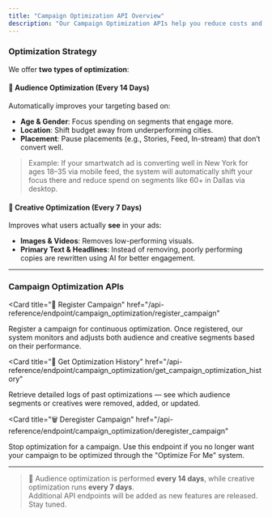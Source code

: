 ```yaml
---
title: "Campaign Optimization API Overview"
description: "Our Campaign Optimization APIs help you reduce costs and improve ad performance by automatically optimizing your audience and creative assets. With intelligent adjustments based on real-time data, we ensure your campaigns consistently drive better results."
---
```


### Optimization Strategy

We offer **two types of optimization**:

#### 🎯 Audience Optimization (Every 14 Days)

Automatically improves your targeting based on:

- **Age & Gender**: Focus spending on segments that engage more.
- **Location**: Shift budget away from underperforming cities.
- **Placement**: Pause placements (e.g., Stories, Feed, In-stream) that don’t convert well.

> Example: If your smartwatch ad is converting well in New York for ages 18–35 via mobile feed, the system will automatically shift your focus there and reduce spend on segments like 60+ in Dallas via desktop.


#### 🎨 Creative Optimization (Every 7 Days)

Improves what users actually **see** in your ads:

- **Images & Videos**: Removes low-performing visuals.
- **Primary Text & Headlines**: Instead of removing, poorly performing copies are rewritten using AI for better engagement.


---

### Campaign Optimization APIs

<Card
  title="🧾 Register Campaign"
  href="/api-reference/endpoint/campaign_optimization/register_campaign"
>
  Register a campaign for continuous optimization. Once registered, our system monitors and adjusts both audience and creative segments based on their performance.
</Card>

<Card
  title="📜 Get Optimization History"
  href="/api-reference/endpoint/campaign_optimization/get_campaign_optimization_history"
>
  Retrieve detailed logs of past optimizations — see which audience segments or creatives were removed, added, or updated.
</Card>

<Card
  title="🗑️ Deregister Campaign"
  href="/api-reference/endpoint/campaign_optimization/deregister_campaign"
>
  Stop optimization for a campaign. Use this endpoint if you no longer want your campaign to be optimized through the "Optimize For Me" system.
</Card>


---

> 📘 Audience optimization is performed **every 14 days**, while creative optimization runs **every 7 days**.  
> Additional API endpoints will be added as new features are released. Stay tuned.
